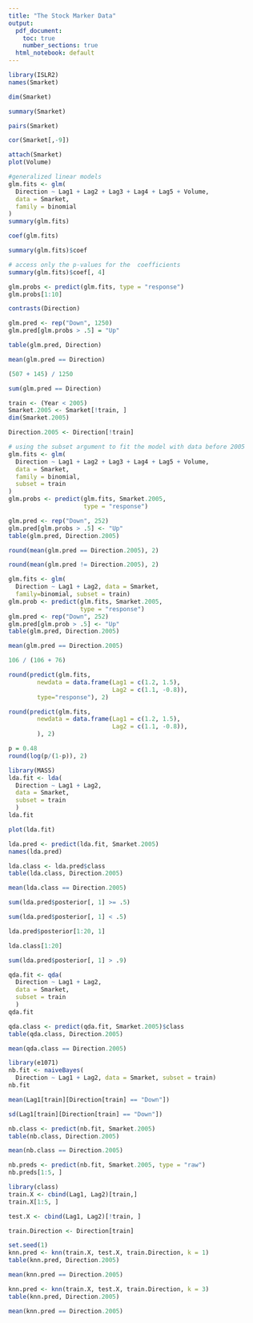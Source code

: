 ```yaml
---
title: "The Stock Marker Data"
output:
  pdf_document:
    toc: true
    number_sections: true
  html_notebook: default
---
```


```{=latex}
\section{The Data}
```

```r
library(ISLR2)
names(Smarket)
```

```r
dim(Smarket)
```

```r
summary(Smarket)
```

```r
pairs(Smarket)
```


```r
cor(Smarket[,-9])
```

```r
attach(Smarket)
plot(Volume)
```


```{=latex}
\section{Logistic regression}
```

```r
#generalized linear models
glm.fits <- glm(
  Direction ~ Lag1 + Lag2 + Lag3 + Lag4 + Lag5 + Volume,
  data = Smarket, 
  family = binomial
)
summary(glm.fits)
```

```r
coef(glm.fits)
```
```r
summary(glm.fits)$coef
```

```r
# access only the p-values for the  coefficients
summary(glm.fits)$coef[, 4]
```

```r
glm.probs <- predict(glm.fits, type = "response")
glm.probs[1:10]
```

```r
contrasts(Direction)
```

```{=latex}
\emph{The 1st line creates a vector of 1259 Down elements, the 2nd line transforms to Up all of the elements for which the  predicted probablity of a market increase exceeds 0.5}
```

```r
glm.pred <- rep("Down", 1250)
glm.pred[glm.probs > .5] = "Up"
```


```{=latex}
\emph{table() produces a confusion matrix in order to determine how many observations were correctly or incorrectly classified} 
```

```r
table(glm.pred, Direction)
```

```r
mean(glm.pred == Direction)
```

```r
(507 + 145) / 1250
```

```r
sum(glm.pred == Direction)
```

```{=latex}
\emph{Create a training data set from 2001 to 2004, and a held out data set from 2005}
```

```r
train <- (Year < 2005)
Smarket.2005 <- Smarket[!train, ]
dim(Smarket.2005)
```

```r
Direction.2005 <- Direction[!train]
```

```r
# using the subset argument to fit the model with data before 2005
glm.fits <- glm(
  Direction ~ Lag1 + Lag2 + Lag3 + Lag4 + Lag5 + Volume,
  data = Smarket,
  family = binomial,
  subset = train
)
glm.probs <- predict(glm.fits, Smarket.2005,
                     type = "response")
```

```r
glm.pred <- rep("Down", 252)
glm.pred[glm.probs > .5] <- "Up"
table(glm.pred, Direction.2005)
```

```r
round(mean(glm.pred == Direction.2005), 2)

```

```r
round(mean(glm.pred != Direction.2005), 2)
```

```{=latex}
\emph{Refit the model using only Lag1 and Lag2} 
```

```r
glm.fits <- glm(
  Direction ~ Lag1 + Lag2, data = Smarket,
  family=binomial, subset = train)
glm.prob <- predict(glm.fits, Smarket.2005,
                    type = "response")
glm.pred <- rep("Down", 252)
glm.pred[glm.prob > .5] <- "Up"
table(glm.pred, Direction.2005)
```

```r
mean(glm.pred == Direction.2005)
```

```r
106 / (106 + 76)
```

```{=latex}
\emph{Suppose if we want to predict Direction on a day when Lag1$=1.2$ and Lag2$=1.1$ respectively, and on a day when they equal $1.5$ and $-0.8$:}
```

```r
round(predict(glm.fits,
        newdata = data.frame(Lag1 = c(1.2, 1.5),
                             Lag2 = c(1.1, -0.8)),
        type="response"), 2)
```

```r
round(predict(glm.fits,
        newdata = data.frame(Lag1 = c(1.2, 1.5),
                             Lag2 = c(1.1, -0.8)),
        ), 2)
```

```{=latex}
\emph{In the function,
predict(), 
the default of "type" returns the logit scale,
and when the argument type = "response",
it returns the  predicted probablities:
}
$$
\textrm{logit}(p)
=
\ln\left(
\frac{p}{1-p}
\right),
$$
\emph{for example:}
```

```r
p = 0.48
round(log(p/(1-p)), 2)
```

```{=latex}
\section{Linear Discriminant Analysis}
```

```r
library(MASS)
lda.fit <- lda(
  Direction ~ Lag1 + Lag2,
  data = Smarket,
  subset = train
  )
lda.fit
```

```r
plot(lda.fit)
```

```r
lda.pred <- predict(lda.fit, Smarket.2005)
names(lda.pred)
```

```r
lda.class <- lda.pred$class
table(lda.class, Direction.2005)
```

```r
mean(lda.class == Direction.2005)
```

```r
sum(lda.pred$posterior[, 1] >= .5)
```

```r
sum(lda.pred$posterior[, 1] < .5)
```

```r
lda.pred$posterior[1:20, 1]
```

```r
lda.class[1:20]
```

```r
sum(lda.pred$posterior[, 1] > .9)
```

```{=latex}
\section{Quadratic Discriminant Analysis}
```

```r
qda.fit <- qda(
  Direction ~ Lag1 + Lag2,
  data = Smarket,
  subset = train
  )
qda.fit
```

```r
qda.class <- predict(qda.fit, Smarket.2005)$class
table(qda.class, Direction.2005)
```

```r
mean(qda.class == Direction.2005)
```

```{=latex}
\section{Naive Bayes}
```

```r
library(e1071)
nb.fit <- naiveBayes(
  Direction ~ Lag1 + Lag2, data = Smarket, subset = train)
nb.fit
```

```r
mean(Lag1[train][Direction[train] == "Down"])
```


```r
sd(Lag1[train][Direction[train] == "Down"])
```

```r
nb.class <- predict(nb.fit, Smarket.2005)
table(nb.class, Direction.2005)
```

```r
mean(nb.class == Direction.2005)
```

```r
nb.preds <- predict(nb.fit, Smarket.2005, type = "raw")
nb.preds[1:5, ]
```

```{=latex}
\section{K-Nearest Neighbors}
```

```r
library(class)
train.X <- cbind(Lag1, Lag2)[train,]
train.X[1:5, ]
```

```r
test.X <- cbind(Lag1, Lag2)[!train, ]
```

```r
train.Direction <- Direction[train]
```

```r
set.seed(1)
knn.pred <- knn(train.X, test.X, train.Direction, k = 1)
table(knn.pred, Direction.2005)
```

```r
mean(knn.pred == Direction.2005)
```

```r
knn.pred <- knn(train.X, test.X, train.Direction, k = 3)
table(knn.pred, Direction.2005)
```

```r
mean(knn.pred == Direction.2005)
```







